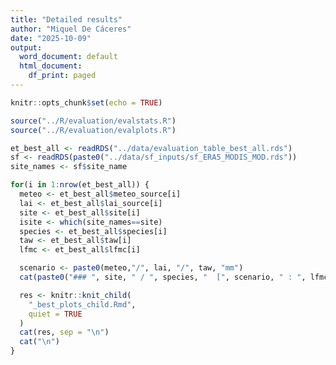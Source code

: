```yaml
---
title: "Detailed results"
author: "Miquel De Cáceres"
date: "2025-10-09"
output:
  word_document: default
  html_document:
    df_print: paged
---
```


```r
knitr::opts_chunk$set(echo = TRUE)
```

```r
source("../R/evaluation/evalstats.R")
source("../R/evaluation/evalplots.R")
```

```r
et_best_all <- readRDS("../data/evaluation_table_best_all.rds")
sf <- readRDS(paste0("../data/sf_inputs/sf_ERA5_MODIS_MOD.rds"))
site_names <- sf$site_name

for(i in 1:nrow(et_best_all)) {
  meteo <- et_best_all$meteo_source[i]
  lai <- et_best_all$lai_source[i]
  site <- et_best_all$site[i]
  isite <- which(site_names==site)
  species <- et_best_all$species[i]
  taw <- et_best_all$taw[i]
  lfmc <- et_best_all$lfmc[i]

  scenario <- paste0(meteo,"/", lai, "/", taw, "mm")
  cat(paste0("### ", site, " / ", species, "  [", scenario, " : ", lfmc, "] \n"))

  res <- knitr::knit_child(
    "_best_plots_child.Rmd",
    quiet = TRUE
  )
  cat(res, sep = "\n")
  cat("\n")
}
```